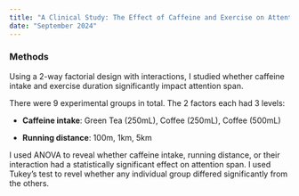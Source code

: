 ```yaml
---
title: "A Clinical Study: The Effect of Caffeine and Exercise on Attention"
date: "September 2024"
---
```


### Methods 

Using a 2-way factorial design with interactions, I studied whether caffeine intake and exercise duration significantly impact attention span.

There were 9 experimental groups in total. The 2 factors each had 3 levels:

-   **Caffeine intake**: Green Tea (250mL), Coffee (250mL), Coffee (500mL)

-   **Running distance**: 100m, 1km, 5km

I used ANOVA to reveal whether caffeine intake, running distance, or their interaction had a statistically significant effect on attention span. I used Tukey's test to revel whether any individual group differed significantly from the others.
